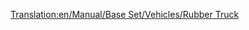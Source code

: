 [[Translation:en/Manual/Base Set/Vehicles/Rubber Truck]]
{{pl/wagony|Picture=[[File:en/Rubbertruck.png]]
|Name=Wagon na kauczuk
|NormalCost=£1,083 ($2,166)
|NormalWeight=19 / 40 t
|NormalCapacity=21,000 litrów kauczuku
|MonoCost="
|MonoWeight=19 / 45 t
|MonoCapacity=26,000 litres of rubber
|MagCost="
|MagWeight=19 / 47 t
|MagCapacity=28,000 litres of rubber
|Description=[[pl/Manual/Base Set/Economy/Kauczuk|Kauczuk]] jest transportowany tym 'frachtem' <small>''( truck)''</small> do [[pl/Manual/Base Set/Economy/Plantacja kauczuku|plantacji]] - upraw <small>''(good-plants)'</small> w klimacie tropikalnym.
}}